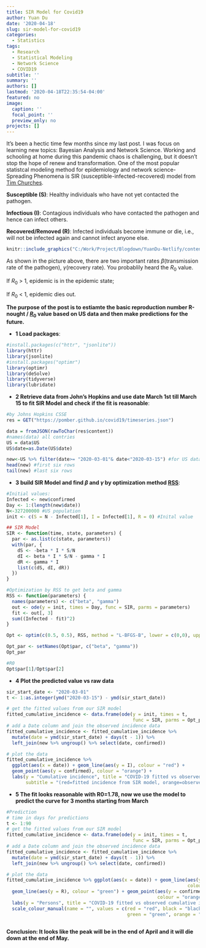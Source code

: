 ```yaml
---
title: SIR Model for Covid19
author: Yuan Du
date: '2020-04-18'
slug: sir-model-for-covid19
categories:
  - Statistics
tags:
  - Research
  - Statistical Modeling
  - Network Science
  - COVID19
subtitle: ''
summary: ''
authors: []
lastmod: '2020-04-18T22:35:54-04:00'
featured: no
image:
  caption: ''
  focal_point: ''
  preview_only: no
projects: []
---
```

It's been a hectic time few months since my last post. I was focus on learning new topics: Bayesian Analysis and Network Science. Working and schooling at home during this pandemic chaos is challenging, but it doesn't stop the hope of renew and transformation. One of the most popular statistcal modeling method for epidemiology and network science-Spreading Phenomena is SIR (susceptible-infected-recovered) model from [Tim Churches](https://timchurches.github.io/blog/posts/2020-02-18-analysing-covid-19-2019-ncov-outbreak-data-with-r-part-1/).

**Susceptible (S)**: Healthy individuals who have not yet contacted the pathogen.

**Infectious (I)**: Contagious individuals who have contacted the pathogen and hence can infect others.

**Recovered/Removed (R)**: Infected individuals become immune or die, i.e., will not be infected again and cannot infect anyone else.

```r
knitr::include_graphics("C:/Work/Project/Blogdown/YuanDu-Netlify/content/post/2020-04-17-2020-SIR-model/SIR-SIRS.png")
```

As shown in the picture above, there are two important rates $\beta$(transmission rate of the pathogen), $\gamma$(recovery rate). You probablily heard the $R_0$ value.

If $R_0$ > 1, epidemic is in the epidemic state;

If $R_0$ < 1, epidemic dies out.

**The purpose of the post is to estiamte the basic reproduction number R-nought / [$R_0$](https://en.wikipedia.org/wiki/Basic_reproduction_number) value based on US data and then make predictions for the future.**

- **1 Load packages**:
```r
#install.packages(c("httr", "jsonlite"))
library(httr)
library(jsonlite)
#install.packages("optimr")
library(optimr)
library(deSolve)
library(tidyverse)
library(lubridate)
```


- **2 Retrieve data from John's Hopkins and use date March 1st till March 15 to fit SIR Model and check if the fit is reasonable**:

```r
#by Johns Hopkins CSSE
res = GET("https://pomber.github.io/covid19/timeseries.json")

data = fromJSON(rawToChar(res$content))
#names(data) all contries 
US = data$US
US$date=as.Date(US$date) 

new<-US %>% filter(date>= "2020-03-01"& date<"2020-03-15") #for US data only
head(new) #first six rows
tail(new) #last six rows

```

- **3 build SIR Model and find $\beta$ and $\gamma$ by optimization method [RSS](https://en.wikipedia.org/wiki/Residual_sum_of_squares)**:
```r
#Initial values:
Infected <- new$confirmed
Day <- 1:(length(new$date))
N<-327200000 #US population
init <- c(S = N - Infected[1], I = Infected[1], R = 0) #Inital value

## SIR Model
SIR <- function(time, state, parameters) {
  par <- as.list(c(state, parameters))
  with(par, {
    dS <- -beta * I * S/N
    dI <- beta * I * S/N - gamma * I
    dR <- gamma * I
    list(c(dS, dI, dR))
  })
}

#Optimization by RSS to get beta and gamma
RSS <- function(parameters) {
  names(parameters) <- c("beta", "gamma")
  out <- ode(y = init, times = Day, func = SIR, parms = parameters)
  fit <- out[, 3]
  sum((Infected - fit)^2)
}

Opt <- optim(c(0.5, 0.5), RSS, method = "L-BFGS-B", lower = c(0,0), upper = c(1, 1))

Opt_par <- setNames(Opt$par, c("beta", "gamma"))
Opt_par

#R0
Opt$par[1]/Opt$par[2]

```
- **4 Plot the predicted value vs raw data**
```r
sir_start_date <- "2020-03-01"
t <- 1:as.integer(ymd("2020-03-15") - ymd(sir_start_date))

# get the fitted values from our SIR model
fitted_cumulative_incidence <- data.frame(ode(y = init, times = t, 
                                              func = SIR, parms = Opt_par))
# add a Date column and join the observed incidence data
fitted_cumulative_incidence <- fitted_cumulative_incidence %>% 
  mutate(date = ymd(sir_start_date) + days(t - 1)) %>% 
  left_join(new %>% ungroup() %>% select(date, confirmed))

# plot the data
fitted_cumulative_incidence %>% 
  ggplot(aes(x = date)) + geom_line(aes(y = I), colour = "red") + 
  geom_point(aes(y = confirmed), colour = "orange") + 
  labs(y = "Cumulative incidence", title = "COVID-19 fitted vs observed cumulative incidence, US 03/15-04/15", 
       subtitle = "(red=fitted incidence from SIR model, orange=observed incidence)")
```

- **5 The fit looks reasonable with R0=1.78, now we use the model to predict the curve for 3 months starting from March**
```r
#Prediction
# time in days for predictions
t <- 1:90
# get the fitted values from our SIR model
fitted_cumulative_incidence <- data.frame(ode(y = init, times = t, 
                                              func = SIR, parms = Opt_par))
# add a Date column and join the observed incidence data
fitted_cumulative_incidence <- fitted_cumulative_incidence %>% 
  mutate(date = ymd(sir_start_date) + days(t - 1)) %>% 
  left_join(new %>% ungroup() %>% select(date, confirmed))

# plot the data
fitted_cumulative_incidence %>% ggplot(aes(x = date)) + geom_line(aes(y = I), 
                                                                  colour = "red") + geom_line(aes(y = S), colour = "black") + 
  geom_line(aes(y = R), colour = "green") + geom_point(aes(y = confirmed), 
                                                       colour = "orange") + scale_y_continuous(labels = scales::comma) + 
  labs(y = "Persons", title = "COVID-19 fitted vs observed cumulative incidence") + 
  scale_colour_manual(name = "", values = c(red = "red", black = "black", 
                                            green = "green", orange = "orange"), labels = c("Susceptible", 
                                                                                            "Recovered", "Observed incidence", "Infectious"))
```

**Conclusion: It looks like the peak will be in the end of April and it will die down at the end of May.**
